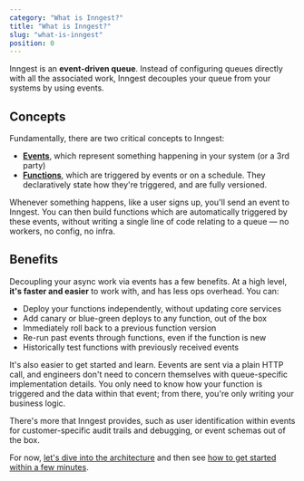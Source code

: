 ```yaml
---
category: "What is Inngest?"
title: "What is Inngest?"
slug: "what-is-inngest"
position: 0
---
```


Inngest is an **event-driven queue**.  Instead of configuring queues directly with all the associated work, Inngest decouples your queue from your systems by using events. 

## Concepts

Fundamentally, there are two critical concepts to Inngest:

- [**Events**](/docs/event-format-and-structure), which represent something happening in your system (or a 3rd party)
- [**Functions**](/docs/functions/introduction), which are triggered by events or on a schedule.  They declaratively state how they're triggered, and are fully versioned.

Whenever something happens, like a user signs up, you'll send an event to Inngest.  You can then build functions which are automatically triggered by these events, without writing a single line of code relating to a queue — no workers, no config, no infra.

## Benefits

Decoupling your async work via events has a few benefits.  At a high level, **it's faster and easier** to work with, and has less ops overhead.  You can:

- Deploy your functions independently, without updating core services
- Add canary or blue-green deploys to any function, out of the box
- Immediately roll back to a previous function version
- Re-run past events through functions, even if the function is new
- Historically test functions with previously received events

It's also easier to get started and learn. Eevents are sent via a plain HTTP call, and engineers don't need to concern themselves with queue-specific implementation details.  You only need to know how your function is triggered and the data within that event;  from there, you're only writing your business logic.

There's more that Inngest provides, such as user identification within events for customer-specific audit trails and debugging, or event schemas out of the box.

For now, [let's dive into the architecture](/docs/high-level-architecture) and then see [how to get started within a few minutes](/docs/quick-start).
